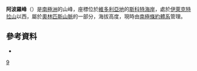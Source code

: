 {{no footnotes|time=2018-08-09T12:40:48+00:00}}
{{Coord|77|30|S|160|48|E|source:GNIS|display=title}}

'''阿波羅峰'''（{{lang-en|Apollo Peak}}）是[[南極洲|南極洲]]的山峰，座標''{{Coord|77|30|S|160|48|E}}''位於[[維多利亞地|維多利亞地]]的[[斯科特海岸|斯科特海岸]]，處於[[伊萊克特拉山|伊萊克特拉山]]以西，屬於[[奧林匹斯山脈|奧林匹斯山脈]]的一部分，海拔高度{{convert|1900|m}}，現時由[[南極條約體系|南極條約體系]]管理。

==參考資料==
* {{usgs-gazetteer|id=526}}

{{DEFAULTSORT:Apollo Peak}}
[[Category:海拔1000公尺至1999公尺的南極洲山峰|9]]


{{ScottCoast-geo-stub}}